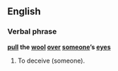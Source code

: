 ==English==
===Verbal phrase===
'''[[pull]] the [[wool]] [[over]] [[someone]]’s [[eye]]s'''

#{{idiom}} To deceive (someone).